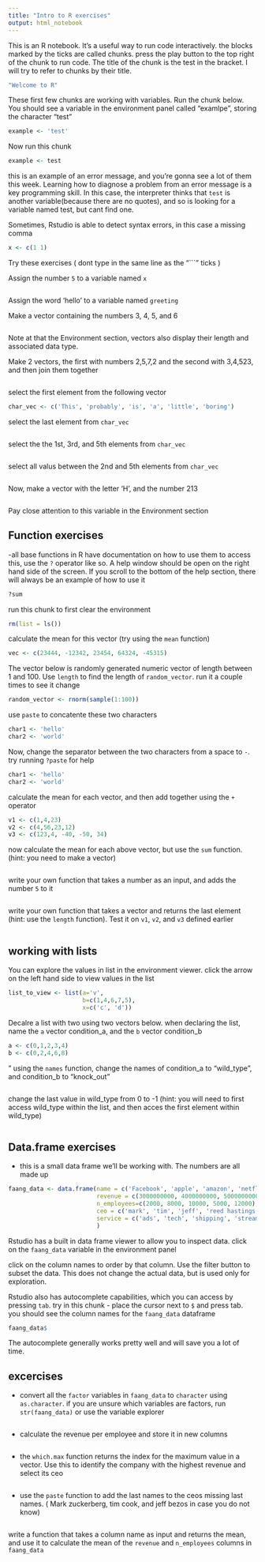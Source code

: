```yaml
---
title: "Intro to R exercises"
output: html_notebook
---
```


This is an R notebook. It's a useful way to run code interactively. the blocks marked by the ticks are called chunks. press the play button to the top right of the chunk to run code. The title of the chunk is the test in the bracket. I will try to refer to chunks by their title. 

```r
"Welcome to R"
```

These first few chunks are working with variables. Run the chunk below. You should see a variable in the environment panel called "examlpe", storing the character "test"

```r
example <- 'test'
```

Now run this chunk

```r
example <- test
```

this is an example of an error message, and you're gonna see a lot of them this week. Learning how to diagnose a problem from an error message is a key programming skill. In this case, the interpreter thinks that `test` is another variable(because there are no quotes), and so is looking for a variable named test, but cant find one. 

Sometimes, Rstudio is able to detect syntax errors, in this case a missing comma 
```r
x <- c(1 1)
```


Try these exercises ( dont type in the same line as the "```" ticks )

Assign the number `5` to a variable named `x`

```r


```

Assign the word 'hello' to a variable named `greeting`


Make a vector containing the numbers 3, 4, 5, and 6 

```r

```

Note at that the Environment section, vectors also display their length and associated data type.

Make 2 vectors, the first with numbers 2,5,7,2 and the second with 3,4,523, and then join them together 
```r

```


select the first element from the following vector

```r
char_vec <- c('This', 'probably', 'is', 'a', 'little', 'boring')

```

select the last element from `char_vec`

```r

```

select the the 1st, 3rd, and 5th elements from `char_vec`

```r

```

select all valus between the 2nd and 5th elements from `char_vec`

```r

```


Now, make a vector with the letter 'H', and the number 213

```r

```

Pay close attention to this variable in the Environment section

## Function exercises

-all base functions in R have documentation on how to use them to access this, use the `?` operator like so. A  help window should be open on the right hand side of the screen. If you scroll to the bottom of the help section, there will always be an example of how to use it 

```r
?sum
```


run this chunk to first clear the environment
```r
rm(list = ls())
```

calculate the mean for this vector (try using the `mean` function)

```r
vec <- c(23444, -12342, 23454, 64324, -45315)

```

The vector below is randomly generated numeric vector of length between 1 and 100. Use `length` to find the length of `random_vector`. run it a couple times to see it change

```r
random_vector <- rnorm(sample(1:100))
```

use `paste` to concatente these two characters 

```r
char1 <- 'hello'
char2 <- 'world'
```

Now, change the separator between the two characters from a space to `-`. try running `?paste` for help

```r
char1 <- 'hello'
char2 <- 'world'
```

calculate the mean for each vector, and then add together using  the `+` operator

```r
v1 <- c(1,4,23)
v2 <- c(4,56,23,12)
v3 <- c(123,4, -40, -50, 34)

```

now calculate the mean for each above vector, but use the `sum` function.(hint: you need to make a vector)

```r


```

write your own function that takes a number as an input, and adds the number `5` to it

```r

```

write your own function that takes a vector and returns the last element (hint: use the `length` function). Test it on  `v1`, `v2`, and `v3` defined earlier

```r

```


## working with lists 

You can explore the values in list in the environment viewer. click the arrow on the left hand side to view values in the list

```r
list_to_view <- list(a='v', 
                     b=c(1,4,6,7,5), 
                     x=c('c', 'd'))
```


Decalre a list with two using two vectors below. when declaring the list, name the `a` vector condition_a, and the `b` vector condition_b


```r
a <- c(0,1,2,3,4)
b <- c(0,2,4,6,8)

```
"
using the `names` function, change the names of condition_a to "wild_type", and condition_b to "knock_out"

```r

```


change the last value in wild_type from 0 to -1 (hint: you will need to first access wild_type within the list, and then acces the first element within wild_type)

```r

```


## Data.frame exercises

- this is a small data frame we'll be working with. The numbers are all made up

```r
faang_data <- data.frame(name = c('Facebook', 'apple', 'amazon', 'netflix', 'google'), 
                         revenue = c(3000000000, 4000000000, 5000000000, 3000000000, 3000000000),
                         n_employees=c(2000, 8000, 10000, 5000, 12000),
                         ceo = c('mark', 'tim', 'jeff', 'reed hastings', 'sundar pichai' ),
                         service = c('ads', 'tech', 'shipping', 'streaming', 'ads')
                         )


```

Rstudio has a built in data frame viewer to allow you to inspect data. click on the `faang_data` variable in the environment panel 

click on the column names to order by that column. Use the filter button to subset the data. This does not change the actual data, but is used only for exploration.

Rstudio also has autocomplete capabilities, which you can access by pressing `tab`. try in this chunk - place the cursor next to `$` and press tab. you should see the column names for the `faang_data` dataframe 

```r
faang_data$
```

The autocomplete generally works pretty well and will save you a lot of time.

## excercises

- convert all the `factor` variables in `faang_data` to `character` using `as.character`. if you are unsure which variables are factors, run `str(faang_data)`  or use the variable explorer

```r



```

- calculate the revenue per employee and store it in new columns

```r

```

- the `which.max` function returns the index for the maximum value in a vector. Use this to identify the company with the highest revenue and select its ceo

```r

```

- use the `paste` function to add the last names to the ceos missing last names. ( Mark zuckerberg, tim cook, and jeff bezos in case you do not know)

```r

```

write a function that takes a column name as input and returns the mean, and use it to calculate the mean of the `revenue` and `n_employees` columns in `faang_data`

```r

```

